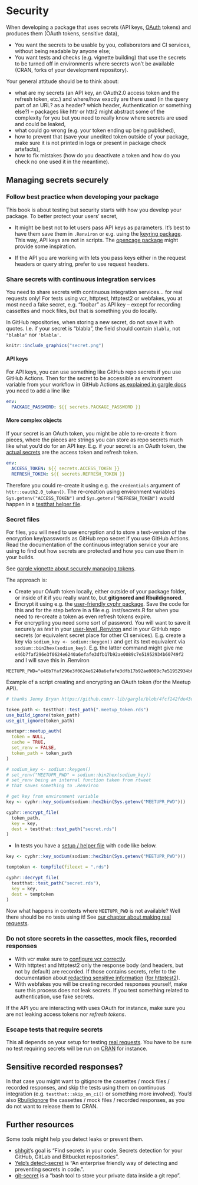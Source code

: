 # Security {#security-chapter}

When developing a package that uses secrets (API keys, [OAuth](https://blog.r-hub.io/2021/01/25/oauth-2.0/) tokens) and produces them (OAuth tokens, sensitive data),

* You want the secrets to be usable by you, collaborators and CI services, without being readable by anyone else;
* You want tests and checks (e.g. vignette building) that use the secrets to be turned off in environments where secrets won't be available (CRAN, forks of your development repository).

Your general attitude should be to think about:

* what are my secrets (an API key, an OAuth2.0 access token and the refresh token, etc.) and where/how exactly are there used (in the query part of an URL? as a header? which header, Authentication or something else?) -- packages like httr or httr2 might abstract some of the complexity for you but you need to really know where secrets are used and could be leaked,
* what could go wrong (e.g. your token ending up being published), 
* how to prevent that (save your unedited token outside of your package, make sure it is not printed in logs or present in package check artefacts), 
* how to fix mistakes (how do you deactivate a token and how do you check no one used it in the meantime).

## Managing secrets securely

### Follow best practice when developing your package

This book is about testing but security starts with how you develop your package.
To better protect your users' secret,

* It might be best not to let users pass API keys as parameters. It's best to have them save them in `.Renviron` or e.g. using the [keyring package](https://github.com/r-lib/keyring). This way, API keys are not in scripts. The [opencage package](https://docs.ropensci.org/opencage/articles/opencage.html#authentication-1) might provide some inspiration.

* If the API you are working with lets you pass keys either in the request headers or query string, prefer to use request headers.

### Share secrets with continuous integration services

You need to share secrets with continuous integration services... for real requests only!
For tests using vcr, httptest, httptest2 or webfakes, you at most need a fake secret, e.g. "foobar" as API key -- except for recording cassettes and mock files, but that is something you do locally.

::: {.alert .alert-dismissible .alert-primary}
In GitHub repositories, when storing a new secret, do not save it with quotes.
I.e. if your secret is "blabla", the field should contain `blabla`, not `"blabla"` nor `'blabla'`.
```r
knitr::include_graphics("secret.png")

```
:::

#### API keys

For API keys, you can use something like GitHub repo secrets if you use GitHub Actions.
Then for the secret to be accessible as environment variable from your workflow in GitHub Actions [as explained in gargle docs](https://gargle.r-lib.org/articles/articles/managing-tokens-securely.html#provide-environment-variable-to-other-services-1) you need to add a line like

```yaml
env:
  PACKAGE_PASSWORD: ${{ secrets.PACKAGE_PASSWORD }}
```

#### More complex objects

If your secret is an OAuth token, you might be able to re-create it from pieces, where the pieces are strings you can store as repo secrets much like what you'd do for an API key.
E.g. if your secret is an OAuth token, the [actual secrets](https://blog.r-hub.io/2021/01/25/oauth-2.0/#what-are-your-oauth-20-secret-credentials) are the access token and refresh token.

```yaml
env:
  ACCESS_TOKEN: ${{ secrets.ACCESS_TOKEN }}
  REFRESH_TOKEN: ${{ secrets.REFRESH_TOKEN }}
```

Therefore you could re-create it using e.g. the `credentials` argument of `httr::oauth2.0_token()`. 
The re-creation using environment variables `Sys.getenv("ACCESS_TOKEN")` and  `Sys.getenv("REFRESH_TOKEN")` would happen in a [testthat helper file](https://blog.r-hub.io/2020/11/18/testthat-utility-belt/).

### Secret files

For files, you will need to use encryption and to store a text-version of the encryption key/passwords as GitHub repo secret if you use GitHub Actions. 
Read the documentation of the continuous integration service your are using to find out how secrets are protected and how you can use them in your builds.

See [gargle vignette about securely managing tokens](https://gargle.r-lib.org/articles/articles/managing-tokens-securely.html). 

The approach is:

  * Create your OAuth token locally, either outside of your package folder, or inside of it if you really want to, but **gitignored and Rbuildignored**.
  * Encrypt it using e.g. the [user-friendly cyphr package](https://docs.ropensci.org/cyphr/). Save the code for this and for the step before in a file e.g. inst/secrets.R for when you need to re-create a token as even refresh tokens expire.
  * For encrypting you need some sort of password. You will want to save it securely as _text_ in your [user-level .Renviron](https://rstats.wtf/r-startup.html#renviron) and in your GitHub repo secrets (or equivalent secret place for other CI services). E.g. create a key via `sodium_key <- sodium::keygen()` and get its text equivalent via `sodium::bin2hex(sodium_key)`. E.g. the latter command might give me `e46b7faf296e3f0624e6240a6efafe3dfb17b92ae0089c7e51952934b60749f2` and I will save this in .Renviron
  
```
MEETUPR_PWD="e46b7faf296e3f0624e6240a6efafe3dfb17b92ae0089c7e51952934b60749f2"
```
    
Example of a script creating and encrypting an OAuth token (for the Meetup API).

```r
# thanks Jenny Bryan https://github.com/r-lib/gargle/blob/4fcf142fde43d107c6a20f905052f24859133c30/R/secret.R

token_path <- testthat::test_path(".meetup_token.rds")
use_build_ignore(token_path)
use_git_ignore(token_path)

meetupr::meetup_auth(
  token = NULL,
  cache = TRUE,
  set_renv = FALSE,
  token_path = token_path
)

# sodium_key <- sodium::keygen()
# set_renv("MEETUPR_PWD" = sodium::bin2hex(sodium_key))
# set_renv being an internal function taken from rtweet
# that saves something to .Renviron

# get key from environment variable
key <- cyphr::key_sodium(sodium::hex2bin(Sys.getenv("MEETUPR_PWD")))

cyphr::encrypt_file(
  token_path,
  key = key,
  dest = testthat::test_path("secret.rds")
)
```

* In tests you have a [setup / helper file](https://blog.r-hub.io/2020/11/18/testthat-utility-belt/#code-called-in-your-tests) with code like below.

```r
key <- cyphr::key_sodium(sodium::hex2bin(Sys.getenv("MEETUPR_PWD")))

temptoken <- tempfile(fileext = ".rds")

cyphr::decrypt_file(
  testthat::test_path("secret.rds"),
  key = key,
  dest = temptoken
)
```

Now what happens in contexts where `MEETUPR_PWD` is not available?
Well there should be no tests using it!
See [our chapter about making real requests](#real-requests-chapter).

### Do not store secrets in the cassettes, mock files, recorded responses

* With vcr make sure to [configure vcr correctly](#vcr-security).
* With httptest and httptest2 only the response body (and headers, but not by default) are recorded. If those contains secrets, refer to the documentation about [redacting sensitive information](https://enpiar.com/r/httptest/articles/redacting.html) ([for httptest2](https://enpiar.com/httptest2/articles/redacting.html)).
* With webfakes you will be creating recorded responses yourself, make sure this process does not leak secrets. If you test something related to authentication, use fake secrets.

If the API you are interacting with uses OAuth for instance, make sure you are not leaking access tokens nor _refresh tokens_.

### Escape tests that require secrets

This all depends on your setup for testing [real requests](#real-requests-chapter).
You have to be sure no test requiring secrets will be run on [CRAN](#cran-preparedness) for instance.

## Sensitive recorded responses?

In that case you might want to gitignore the cassettes / mock files / recorded responses, 
and skip the tests using them on continuous integration (e.g. `testthat::skip_on_ci()` or something more involved).
You'd also [Rbuildignore](https://blog.r-hub.io/2020/05/20/rbuildignore/) the cassettes / mock files / recorded responses, as you do not want to release them to CRAN.

## Further resources

Some tools might help you detect leaks or prevent them.

* [shhgit](https://github.com/eth0izzle/shhgit)'s goal is "Find secrets in your code. Secrets detection for your GitHub, GitLab and Bitbucket repositories".
* [Yelp's detect-secret](https://github.com/Yelp/detect-secrets) is "An enterprise friendly way of detecting and preventing secrets in code.".
* [git-secret](https://git-secret.io/)  is a "bash tool to store your private data inside a git repo". 